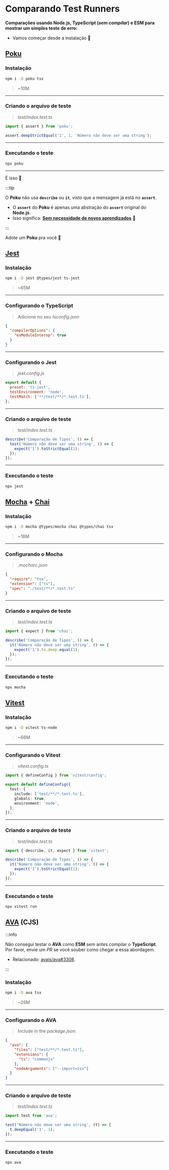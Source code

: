 
# Comparando Test Runners

**Comparações usando **Node.js**, **TypeScript** (_sem compilar_) e **ESM** para mostrar um simples teste de erro:**

- Vamos começar desde a instalação 🔬

<Tabs>
  <TabItem default value='Poku'>

## [Poku](https://github.com/wellwelwel/poku)

### Instalação

```bash
npm i -D poku tsx
```

> ~10M

<hr />

### Criando o arquivo de teste

> _test/index.test.ts_

```ts
import { assert } from 'poku';

assert.deepStrictEqual('1', 1, 'Número não deve ser uma string');
```

<hr />

### Executando o teste

```bash
npx poku
```

<hr />

É isso 🎉

:::tip

O **Poku** não usa **`describe`** ou **`it`**, visto que a mensagem já está no **`assert`**.

- O **`assert`** do **Poku** é apenas uma abstração do **`assert`** original do **Node.js**. <br />
- Isso significa: <ins>**Sem necessidade de novos aprendizados**</ins> 🎉

:::

Adote um **Poku** pra você 🩵

  </TabItem>
  <TabItem value='Jest'>

## [Jest](https://github.com/jestjs/jest)

### Instalação

```bash
npm i -D jest @types/jest ts-jest
```

> ~65M

<hr />

### Configurando o TypeScript

> Adicione no seu _tsconfig.json_

```json
{
  "compilerOptions": {
    "esModuleInterop": true
  }
}
```

<hr />

### Configurando o Jest

> _jest.config.js_

```js
export default {
  preset: 'ts-jest',
  testEnvironment: 'node',
  testMatch: ['**/test/**/*.test.ts'],
};
```

<hr />

### Criando o arquivo de teste

> _test/index.test.ts_

```ts
describe('Comparação de Tipos', () => {
  test('Número não deve ser uma string', () => {
    expect('1').toStrictEqual(1);
  });
});
```

<hr />

### Executando o teste

```bash
npx jest
```

  </TabItem>
  <TabItem value='Mocha + Chai'>

## [Mocha](https://github.com/mochajs/mocha) + [Chai](https://github.com/chaijs/chai)

### Instalação

```bash
npm i -D mocha @types/mocha chai @types/chai tsx
```

> ~18M

<hr />

### Configurando o Mocha

> _.mocharc.json_

```json
{
  "require": "tsx",
  "extension": ["ts"],
  "spec": "./test/**/*.test.ts"
}
```

<hr />

### Criando o arquivo de teste

> _test/index.test.ts_

```ts
import { expect } from 'chai';

describe('Comparação de Tipos', () => {
  it('Número não deve ser uma string', () => {
    expect('1').to.deep.equal(1);
  });
});
```

<hr />

### Executando o teste

```bash
npx mocha
```

  </TabItem>
  <TabItem value='Vitest'>

## [Vitest](https://github.com/vitest-dev/vitest)

### Instalação

```bash
npm i -D vitest ts-node
```

> ~66M

<hr />

### Configurando o Vitest

> _vitest.config.ts_

```ts
import { defineConfig } from 'vitest/config';

export default defineConfig({
  test: {
    include: ['test/**/*.test.ts'],
    globals: true,
    environment: 'node',
  },
});
```

<hr />

### Criando o arquivo de teste

> _test/index.test.ts_

```ts
import { describe, it, expect } from 'vitest';

describe('Comparação de Tipos', () => {
  it('Número não deve ser uma string', () => {
    expect('1').toStrictEqual(1);
  });
});
```

<hr />

### Executando o teste

```bash
npx vitest run
```

  </TabItem>
  <TabItem value='AVA'>

## [AVA](https://github.com/avajs/ava) (CJS)

:::info

Não consegui testar o **AVA** como **ESM** sem antes compilar o **TypeScript**. <br />
Por favor, envie um _PR_ se você souber como chegar a essa abordagem.

- Relacionado: [avajs/ava#3308](https://github.com/avajs/ava/discussions/3308).

:::

### Instalação

```bash
npm i -D ava tsx
```

> ~26M

<hr />

### Configurando o AVA

> Include in the _package.json_:

```json
{
  "ava": {
    "files": ["test/**/*.test.ts"],
    "extensions": {
      "ts": "commonjs"
    },
    "nodeArguments": ["--import=tsx"]
  }
}
```

<hr />

### Criando o arquivo de teste

> _test/index.test.ts_

```ts
import test from 'ava';

test('Número não deve ser uma string', (t) => {
  t.deepEqual('1', 1);
});
```

<hr />

### Executando o teste

```bash
npx ava
```

  </TabItem>
</Tabs>
